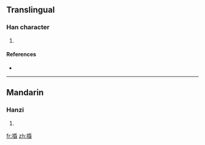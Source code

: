 ==Translingual==

===Han character===
{{Han char|rn=64|rad=手|as=08|sn=11|four=|canj=手竹心日 (QHPA)}}

# {{defn|Han|sort=手08}}

====References====
* {{Han ref|kx=0435.030|dkj=12195|dj=0784.200|hdz=31902.050|uh=636A|ud=25450}}

----

==Mandarin==

===Hanzi===
{{cmn-hanzi|pin=[[jū]] ([[ju1]]), [[mín]] ([[min2]])|wg=chü<sup>1</sup>, min<sup>2</sup>}}

# {{defn|Mandarin|sort=手08}}

[[fr:捪]]
[[zh:捪]]